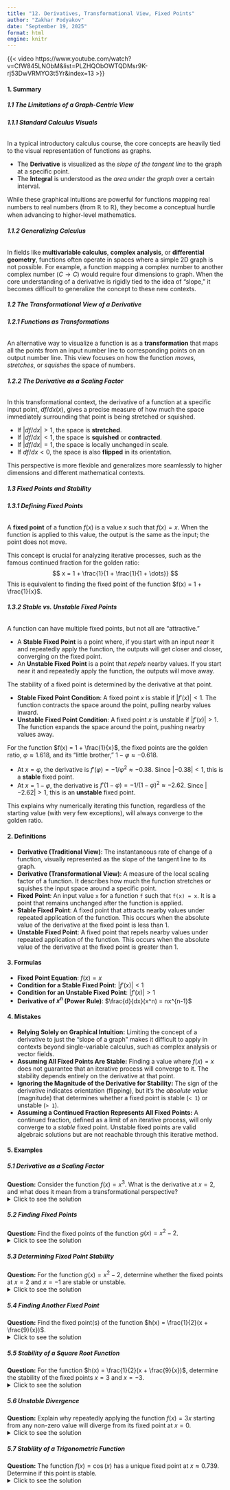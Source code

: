 ```yaml
---
title: "12. Derivatives, Transformational View, Fixed Points"
author: "Zakhar Podyakov"
date: "September 19, 2025"
format: html
engine: knitr
---
```


{{< video https://www.youtube.com/watch?v=CfW845LNObM&list=PLZHQObOWTQDMsr9K-rj53DwVRMYO3t5Yr&index=13 >}}

<!-- [QUIZ]() | [FLASHCARDS]() -->

#### **1. Summary**

##### **1.1 The Limitations of a Graph-Centric View**

###### **1.1.1 Standard Calculus Visuals**
In a typical introductory calculus course, the core concepts are heavily tied to the visual representation of functions as graphs.

-   The **Derivative** is visualized as the *slope of the tangent line* to the graph at a specific point.
-   The **Integral** is understood as the *area under the graph* over a certain interval.

While these graphical intuitions are powerful for functions mapping real numbers to real numbers (from $\mathbb{R}$ to $\mathbb{R}$), they become a conceptual hurdle when advancing to higher-level mathematics.

###### **1.1.2 Generalizing Calculus**
In fields like **multivariable calculus**, **complex analysis**, or **differential geometry**, functions often operate in spaces where a simple 2D graph is not possible. For example, a function mapping a complex number to another complex number ($C \rightarrow C$) would require four dimensions to graph. When the core understanding of a derivative is rigidly tied to the idea of "slope," it becomes difficult to generalize the concept to these new contexts.

##### **1.2 The Transformational View of a Derivative**

###### **1.2.1 Functions as Transformations**
An alternative way to visualize a function is as a **transformation** that maps all the points from an input number line to corresponding points on an output number line. This view focuses on how the function *moves*, *stretches*, or *squishes* the space of numbers.

<!-- DIAGRAM HERE -->

###### **1.2.2 The Derivative as a Scaling Factor**
In this transformational context, the derivative of a function at a specific input point, $df/dx(x)$, gives a precise measure of how much the space immediately surrounding that point is being stretched or squished.

-   If $|df/dx| > 1$, the space is **stretched**.
-   If $|df/dx| < 1$, the space is **squished** or **contracted**.
-   If $|df/dx| = 1$, the space is locally unchanged in scale.
-   If $df/dx < 0$, the space is also **flipped** in its orientation.

This perspective is more flexible and generalizes more seamlessly to higher dimensions and different mathematical contexts.

##### **1.3 Fixed Points and Stability**

###### **1.3.1 Defining Fixed Points**
A **fixed point** of a function $f(x)$ is a value $x$ such that $f(x) = x$. When the function is applied to this value, the output is the same as the input; the point does not move.

This concept is crucial for analyzing iterative processes, such as the famous continued fraction for the golden ratio:
$$ x = 1 + \frac{1}{1 + \frac{1}{1 + \dots}} $$
This is equivalent to finding the fixed point of the function $f(x) = 1 + \frac{1}{x}$.

###### **1.3.2 Stable vs. Unstable Fixed Points**
A function can have multiple fixed points, but not all are "attractive."

-   A **Stable Fixed Point** is a point where, if you start with an input *near* it and repeatedly apply the function, the outputs will get closer and closer, converging on the fixed point.
-   An **Unstable Fixed Point** is a point that *repels* nearby values. If you start near it and repeatedly apply the function, the outputs will move away.

The stability of a fixed point is determined by the derivative at that point.

-   **Stable Fixed Point Condition**: A fixed point $x$ is stable if $|f'(x)| < 1$. The function contracts the space around the point, pulling nearby values inward.
-   **Unstable Fixed Point Condition**: A fixed point $x$ is unstable if $|f'(x)| > 1$. The function expands the space around the point, pushing nearby values away.

For the function $f(x) = 1 + \frac{1}{x}$, the fixed points are the golden ratio, $\varphi \approx 1.618$, and its "little brother," $1-\varphi \approx -0.618$.

-   At $x = \varphi$, the derivative is $f'(\varphi) = -1/\varphi^2 \approx -0.38$. Since $|-0.38| < 1$, this is a **stable** fixed point.
-   At $x = 1-\varphi$, the derivative is $f'(1-\varphi) = -1/(1-\varphi)^2 \approx -2.62$. Since $|-2.62| > 1$, this is an **unstable** fixed point.

This explains why numerically iterating this function, regardless of the starting value (with very few exceptions), will always converge to the golden ratio.

#### **2. Definitions**

*   **Derivative (Traditional View)**: The instantaneous rate of change of a function, visually represented as the slope of the tangent line to its graph.
*   **Derivative (Transformational View)**: A measure of the local scaling factor of a function. It describes how much the function stretches or squishes the input space around a specific point.
*   **Fixed Point**: An input value `x` for a function `f` such that `f(x) = x`. It is a point that remains unchanged after the function is applied.
*   **Stable Fixed Point**: A fixed point that attracts nearby values under repeated application of the function. This occurs when the absolute value of the derivative at the fixed point is less than 1.
*   **Unstable Fixed Point**: A fixed point that repels nearby values under repeated application of the function. This occurs when the absolute value of the derivative at the fixed point is greater than 1.

#### **3. Formulas**

*   **Fixed Point Equation**: $f(x) = x$
*   **Condition for a Stable Fixed Point**: $|f'(x)| < 1$
*   **Condition for an Unstable Fixed Point**: $|f'(x)| > 1$
*   **Derivative of $x^n$ (Power Rule)**: $\frac{d}{dx}(x^n) = nx^{n-1}$

#### **4. Mistakes**

*   **Relying Solely on Graphical Intuition:** Limiting the concept of a derivative to just the "slope of a graph" makes it difficult to apply in contexts beyond single-variable calculus, such as complex analysis or vector fields.
*   **Assuming All Fixed Points Are Stable:** Finding a value where $f(x) = x$ does not guarantee that an iterative process will converge to it. The stability depends entirely on the derivative at that point.
*   **Ignoring the Magnitude of the Derivative for Stability:** The sign of the derivative indicates orientation (flipping), but it's the *absolute value* (magnitude) that determines whether a fixed point is stable (`< 1`) or unstable (`> 1`).
*   **Assuming a Continued Fraction Represents All Fixed Points:** A continued fraction, defined as a limit of an iterative process, will only converge to a *stable* fixed point. Unstable fixed points are valid algebraic solutions but are not reachable through this iterative method.

#### **5. Examples**

##### **5.1 Derivative as a Scaling Factor**
**Question:** Consider the function $f(x) = x^3$. What is the derivative at $x=2$, and what does it mean from a transformational perspective?
<details>
<summary>Click to see the solution</summary>

1.  **Find the derivative:** Using the power rule, $f'(x) = 3x^2$.
2.  **Evaluate at $x=2$:** $f'(2) = 3(2)^2 = 12$.
3.  **Interpretation:** At the input $x=2$, the function $f(x) = x^3$ stretches the number line by a factor of 12. A very small interval around 2 will be mapped to an interval around $f(2)=8$ that is 12 times larger.

**Answer:** The derivative is **12**, which represents a local stretching factor of 12.
</details>

##### **5.2 Finding Fixed Points**
**Question:** Find the fixed points of the function $g(x) = x^2 - 2$.
<details>
<summary>Click to see the solution</summary>

1.  **Set up the fixed-point equation:** We need to solve $g(x) = x$.
    $$ x^2 - 2 = x $$
2.  **Rearrange into a quadratic equation:**
    $$ x^2 - x - 2 = 0 $$
3.  **Factor the quadratic:**
    $$ (x-2)(x+1) = 0 $$
4.  **Solve for x:** The solutions are $x = 2$ and $x = -1$.

**Answer:** The fixed points are **2** and **-1**.
</details>

##### **5.3 Determining Fixed Point Stability**
**Question:** For the function $g(x) = x^2 - 2$, determine whether the fixed points at $x=2$ and $x=-1$ are stable or unstable.
<details>
<summary>Click to see the solution</summary>

1.  **Find the derivative:** $g'(x) = 2x$.
2.  **Check stability at $x=2$:**
    *   Evaluate the derivative: $g'(2) = 2(2) = 4$.
    *   Check the condition: $|g'(2)| = |4| = 4$. Since $4 > 1$, the fixed point is unstable.
3.  **Check stability at $x=-1$:**
    *   Evaluate the derivative: $g'(-1) = 2(-1) = -2$.
    *   Check the condition: $|g'(-1)| = |-2| = 2$. Since $2 > 1$, this fixed point is also unstable.

**Answer:** Both fixed points, **2** and **-1**, are **unstable**.
</details>

##### **5.4 Finding Another Fixed Point**
**Question:** Find the fixed point(s) of the function $h(x) = \frac{1}{2}(x + \frac{9}{x})$.
<details>
<summary>Click to see the solution</summary>

1.  **Set up the equation $h(x) = x$:**
    $$ \frac{1}{2}\left(x + \frac{9}{x}\right) = x $$
2.  **Solve for x:**
    $$ x + \frac{9}{x} = 2x $$
    $$ \frac{9}{x} = x $$
    $$ 9 = x^2 $$
    $$ x = \pm 3 $$

**Answer:** The fixed points are **3** and **-3**.
</details>

##### **5.5 Stability of a Square Root Function**
**Question:** For the function $h(x) = \frac{1}{2}(x + \frac{9}{x})$, determine the stability of the fixed points $x=3$ and $x=-3$.
<details>
<summary>Click to see the solution</summary>

1.  **Find the derivative:**
    $$ h'(x) = \frac{d}{dx}\left(\frac{1}{2}x + \frac{9}{2}x^{-1}\right) = \frac{1}{2} - \frac{9}{2}x^{-2} = \frac{1}{2} - \frac{9}{2x^2} $$
2.  **Check stability at $x=3$:**
    *   $h'(3) = \frac{1}{2} - \frac{9}{2(3)^2} = \frac{1}{2} - \frac{9}{18} = \frac{1}{2} - \frac{1}{2} = 0$.
    *   $|h'(3)| = 0$. Since $0 < 1$, the fixed point is stable.
3.  **Check stability at $x=-3$:**
    *   $h'(-3) = \frac{1}{2} - \frac{9}{2(-3)^2} = \frac{1}{2} - \frac{9}{18} = 0$.
    *   $|h'(-3)| = 0$. Since $0 < 1$, this fixed point is also stable.

**Answer:** Both fixed points, **3** and **-3**, are **stable**. This iterative method is actually a way to find square roots, known as the Babylonian method.
</details>

##### **5.6 Unstable Divergence**
**Question:** Explain why repeatedly applying the function $f(x) = 3x$ starting from any non-zero value will diverge from its fixed point at $x=0$.
<details>
<summary>Click to see the solution</summary>

1.  **Identify the fixed point:** Solving $3x = x$ gives $2x = 0$, so $x=0$ is the only fixed point.
2.  **Find the derivative:** $f'(x) = 3$.
3.  **Check the stability:** The derivative is constant. $|f'(0)| = 3$. Since $3 > 1$, the fixed point is unstable.
4.  **Interpretation:** At every point, the function stretches the number line by a factor of 3. This pushes any starting value further away from the origin with each iteration, causing it to diverge.

**Answer:** The fixed point at $x=0$ is **unstable** because the magnitude of the derivative, $|3|$, is greater than 1.
</details>

##### **5.7 Stability of a Trigonometric Function**
**Question:** The function $f(x) = \cos(x)$ has a unique fixed point at $x \approx 0.739$. Determine if this point is stable.
<details>
<summary>Click to see the solution</summary>

1.  **Find the derivative of the function:**
    $$ f'(x) = -\sin(x) $$
2.  **Evaluate the derivative at the fixed point $x \approx 0.739$ (in radians):**
    $$ f'(0.739) = -\sin(0.739) \approx -0.674 $$
3.  **Check the stability condition:**
    $$ |f'(0.739)| = |-0.674| \approx 0.674 $$
    Since $0.674 < 1$, the fixed point is stable.

**Answer:** The fixed point is **stable**. If you repeatedly press the cosine button on a calculator (in radian mode), the result will converge to this value.
</details>